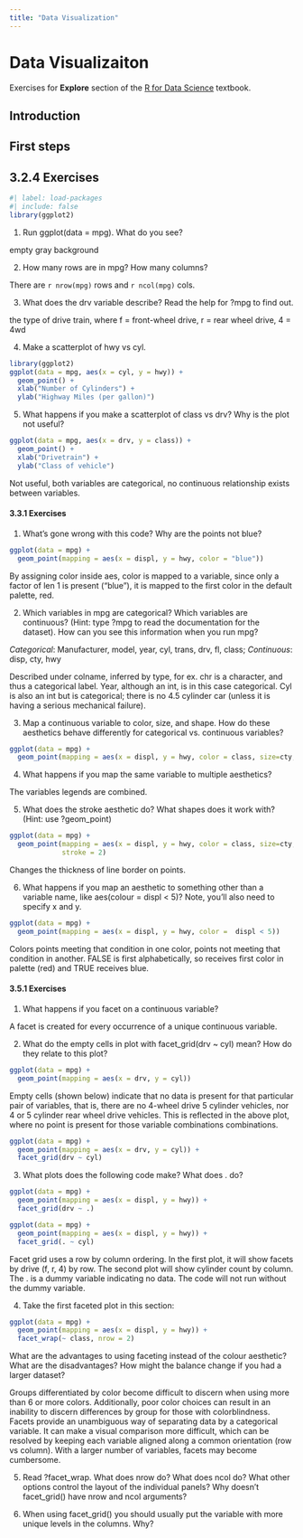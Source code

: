 ```yaml
---
title: "Data Visualization"
---
```


# Data Visualizaiton

Exercises for **Explore** section of the [R for Data Science](https://r4ds.had.co.nz/) textbook.


## Introduction

## First steps
## 3.2.4 Exercises

```r
#| label: load-packages
#| include: false 
library(ggplot2)
```

1. Run ggplot(data = mpg). What do you see?

empty gray background

2. How many rows are in mpg? How many columns?

There are `r nrow(mpg)` rows and `r ncol(mpg)` cols.

3. What does the drv variable describe? Read the help for ?mpg to find out.

the type of drive train, where f = front-wheel drive, r = rear wheel drive, 4 = 4wd

4. Make a scatterplot of hwy vs cyl.


```r
library(ggplot2)
ggplot(data = mpg, aes(x = cyl, y = hwy)) +
  geom_point() +
  xlab("Number of Cylinders") +
  ylab("Highway Miles (per gallon)")
```

5. What happens if you make a scatterplot of class vs drv? Why is the plot not useful?

```r
ggplot(data = mpg, aes(x = drv, y = class)) +
  geom_point() +
  xlab("Drivetrain") +
  ylab("Class of vehicle")
```

Not useful, both variables are categorical, no continuous relationship exists between variables.

#### 3.3.1 Exercises

1. What’s gone wrong with this code? Why are the points not blue?

```r
ggplot(data = mpg) + 
  geom_point(mapping = aes(x = displ, y = hwy, color = "blue"))
```

By assigning color inside aes, color is mapped to a variable, since only a factor of len 1 is present ("blue"), it is mapped to the first color in the default palette, red.

2. Which variables in mpg are categorical? Which variables are continuous? (Hint: type ?mpg to read the documentation for the dataset). How can you see this information when you run mpg?

*Categorical*: Manufacturer, model, year, cyl, trans, drv, fl, class;
*Continuous*: disp, cty, hwy

Described under colname, inferred by type, for ex. chr is a character, and thus a categorical label. Year, although an int, is in this case categorical. Cyl is also an int but is categorical; there is no 4.5 cylinder car (unless it is having a serious mechanical failure).
  
3. Map a continuous variable to color, size, and shape. How do these aesthetics behave differently for categorical vs. continuous variables?

```r
ggplot(data = mpg) + 
  geom_point(mapping = aes(x = displ, y = hwy, color = class, size=cty, shape = class))
```

4. What happens if you map the same variable to multiple aesthetics?

The variables legends are combined. 

5. What does the stroke aesthetic do? What shapes does it work with? (Hint: use ?geom_point)

```r
ggplot(data = mpg) + 
  geom_point(mapping = aes(x = displ, y = hwy, color = class, size=cty, shape = class),
             stroke = 2)
```

Changes the thickness of line border on points. 

6. What happens if you map an aesthetic to something other than a variable name, like aes(colour = displ < 5)? Note, you’ll also need to specify x and y.


```r
ggplot(data = mpg) + 
  geom_point(mapping = aes(x = displ, y = hwy, color =  displ < 5)) 
```

Colors points meeting that condition in one color, points not meeting that condition in another. FALSE is first alphabetically, so receives first color in palette (red) and TRUE receives blue.


#### 3.5.1 Exercises

1. What happens if you facet on a continuous variable?

A facet is created for every occurrence of a unique continuous variable. 

2. What do the empty cells in plot with facet_grid(drv ~ cyl) mean? How do they relate to this plot?

```r
ggplot(data = mpg) + 
  geom_point(mapping = aes(x = drv, y = cyl))
```

Empty cells (shown below) indicate that no data is present for that particular pair of variables, that is, there are no 4-wheel drive 5 cylinder vehicles, nor 4 or 5 cylinder rear wheel drive vehicles. This is reflected in the above plot, where no point is present for those variable combinations combinations. 
```r
ggplot(data = mpg) + 
  geom_point(mapping = aes(x = drv, y = cyl)) +
  facet_grid(drv ~ cyl)
```

3. What plots does the following code make? What does . do?
```r
ggplot(data = mpg) + 
  geom_point(mapping = aes(x = displ, y = hwy)) +
  facet_grid(drv ~ .)

ggplot(data = mpg) + 
  geom_point(mapping = aes(x = displ, y = hwy)) +
  facet_grid(. ~ cyl)
```

Facet grid uses a row by column ordering. In the first plot, it will show facets by drive (f, r, 4) by row. The second plot will show cylinder count by column. The . is a dummy variable indicating no data. The code will not run without the dummy variable.

4. Take the first faceted plot in this section:

```r
ggplot(data = mpg) + 
  geom_point(mapping = aes(x = displ, y = hwy)) + 
  facet_wrap(~ class, nrow = 2)
```

What are the advantages to using faceting instead of the colour aesthetic? What are the disadvantages? How might the balance change if you had a larger dataset?

Groups differentiated by color become difficult to discern when using more than 6 or more colors. Additionally, poor color choices can result in an inability to discern differences by group for those with colorblindness. Facets provide an unambiguous way of separating data by a categorical variable. It can make a visual comparison more difficult, which can be resolved by keeping each variable aligned along a common orientation (row vs column). With a larger number of variables, facets may become cumbersome. 

5. Read ?facet_wrap. What does nrow do? What does ncol do? What other options control the layout of the individual panels? Why doesn’t facet_grid() have nrow and ncol arguments?

6. When using facet_grid() you should usually put the variable with more unique levels in the columns. Why?
